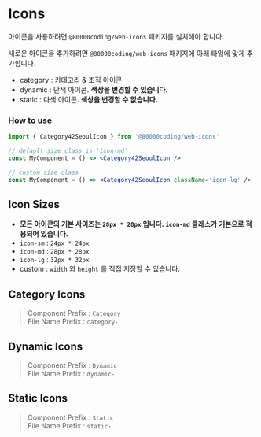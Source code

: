 
<Meta title='Icons/About' />

# Icons

아이콘을 사용하려면 `@80000coding/web-icons` 패키지를 설치해야 합니다.

새로운 아이콘을 추가하려면 `@80000coding/web-icons` 패키지에 아래 타입에 맞게 추가합니다.

- category : 카테고리 & 조직 아이콘
- dynamic : 단색 아이콘. **색상을 변경할 수 있습니다.**
- static : 다색 아이콘. **색상을 변경할 수 없습니다.**

### How to use

```jsx
import { Category42SeoulIcon } from '@80000coding/web-icons'

// default size class is 'icon-md'
const MyComponent = () => <Category42SeoulIcon />

// custom size class
const MyComponent = () => <Category42SeoulIcon className='icon-lg' />
```

## Icon Sizes

- **모든 아이콘의 기본 사이즈는 `28px * 28px` 입니다. `icon-md` 클래스가 기본으로 적용되어 있습니다.**
- `icon-sm` : `24px * 24px`
- `icon-md` : `28px * 28px`
- `icon-lg` : `32px * 32px`
- custom : `width` 와 `height` 를 직접 지정할 수 있습니다.

<Canvas>
  <IconSizes />
</Canvas>

## Category Icons

> Component Prefix : `Category` <br />
> File Name Prefix : `category-`

<Canvas>
  <Icons type='category' />
</Canvas>

## Dynamic Icons

> Component Prefix : `Dynamic` <br />
> File Name Prefix : `dynamic-`

<Canvas>
  <Icons type='dynamic' />
</Canvas>

## Static Icons

> Component Prefix : `Static` <br />
> File Name Prefix : `static-`

<Canvas>
  <Icons type='static' />
</Canvas>
